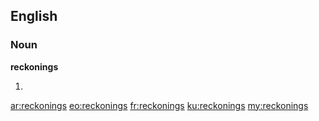 ==English==

===Noun===
'''reckonings'''

# {{plural of|reckoning}}

[[ar:reckonings]]
[[eo:reckonings]]
[[fr:reckonings]]
[[ku:reckonings]]
[[my:reckonings]]